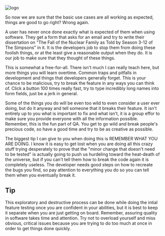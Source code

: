 
<div className="Post">

<div className="Image-container">
  <img src="https://media.giphy.com/media/1xoAy1PDL5Zkc/giphy.gif" className="Image" alt="logo" />
</div>

<p>So now we are sure that the basic use cases are all working as expected, things are good to go right? Wrong again. </p>

<p> A user has never once done exactly what is expected of them when using software. They get a form that asks for an email and try to write their dissertation on "The Fall of the Nuclear Family as Told by Season 3-12 of The Simpsons" in it.
It is the developers job to stop them from doing these foolish things, or at the least give a reasonable output when they do. It is our job to make sure that they thought of these things. </p>

<p>This is somewhat a free-for-all. There isn't much I can really teach here, but more things you will learn overtime. Common traps and pitfalls in development and things that developers generally forget. 
This is your chance to be malicious, try to break the feature in any ways you can think of. Click a button 100 times really fast, try to type incredibly long names into form fields, just be a jerk in general. </p>

<p>Some of the things you do will be even too wild to even consider a user ever doing, but do it anyway and tell someone that it breaks their feature. It isn't entirely up to you what is important to fix and what isn't, it is a group effor to make sure you provide everyone with all the information possible. 
Remember, this is the fun part of QA. You get to go wild and break people's precious code, so have a good time and try to be as creative as possible. </p>

<p>The biggest tip I can give to you when doing this is REMEMBER WHAT YOU ARE DOING. I know it is easy to get lost when you are doing all this crazy stuff trying desperately to prove that the "minor change that doesn't need to be tested" is actually going to push us hurdeling toward the heat-death of the universe, but if you can't tell them how to break the code again it is completely useless.
The developer needs good steps on how to recreate the bugs you find, so pay attention to everything you do so you can tell them when you eventually break it. </p>

<Paper className="Tip">
 <h2> Tip </h2>
This exploratory and destructive process can be done while doing the intial feature testing once you are confident in your abilities, but it is best to keep it separate when you are just getting on board.
Remember, assuring quality in software takes time and attention. Try not to overload yourself and miss obvious, critical issues because you are trying to do too much at once in order to get things done quickly.
</Paper>

</div>